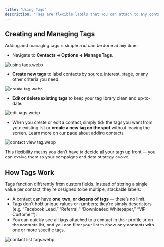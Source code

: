 ```yaml
---
title: "Using Tags"
description: "Tags are flexible labels that you can attach to any contact to organize your database. They’re independent of custom fields and give you an easy, visual way to group contacts for campaigns, track where leads come from, or report on customer behaviors."
---
```


## **Creating and Managing Tags**

Adding and managing tags is simple and can be done at any time:

- Navigate to **Contacts → Options → Manage Tags**.

![using tags.webp](/images/usingtags.webp)

- **Create new tags** to label contacts by source, interest, stage, or any other criteria you need.

![create tag.webp](/images/createtag.webp)

- **Edit or delete existing tags** to keep your tag library clean and up-to-date.

![edit tags.webp](/images/edittags.webp)

- When you create or edit a contact, simply tick the tags you want from your existing list or **create a new tag on the spot** without leaving the screen. Learn more on our page about [adding contacts.](Adding-Contacts)

![contact view tag.webp](/images/contactviewtag.webp)

This flexibility means you don’t have to decide all your tags up front — you can evolve them as your campaigns and data strategy evolve.

## **How Tags Work**

Tags function differently from custom fields. Instead of storing a single value per contact, they’re designed to be multiple, stackable labels:

- A contact can have **one, two, or dozens of tags** — there’s no limit.
- Tags don’t hold unique values or numbers; they’re simply descriptors (e.g. “Facebook Lead,” “Referral,” “Downloaded Whitepaper,” “VIP Customer”).
- You can quickly see all tags attached to a contact in their profile or on the contacts list, and you can filter your list to show only contacts with one or more specific tags.

![contact list tags.webp](/images/contactlisttags.webp)